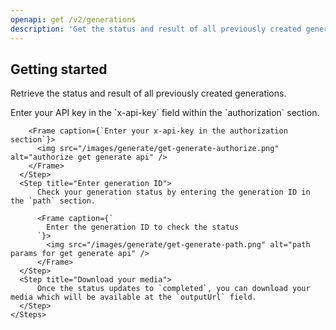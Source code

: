 ```yaml
---
openapi: get /v2/generations
description: 'Get the status and result of all previously created generations.'
---
```


## Getting started

Retrieve the status and result of all previously created generations.

<AccordionGroup>
  <Accordion title="Track your generation from the docs">
    <Steps>
      <Step title="Authorize">
        Enter your API key in the `x-api-key` field within the `authorization` section.

        <Frame caption={`Enter your x-api-key in the authorization section`}>
          <img src="/images/generate/get-generate-authorize.png" alt="authorize get generate api" />
        </Frame>
      </Step>
      <Step title="Enter generation ID">
          Check your generation status by entering the generation ID in the `path` section.

          <Frame caption={`
            Enter the generation ID to check the status
          `}>
            <img src="/images/generate/get-generate-path.png" alt="path params for get generate api" />
          </Frame>
      </Step>
      <Step title="Download your media">
          Once the status updates to `completed`, you can download your media which will be available at the `outputUrl` field.
      </Step>
    </Steps>

  </Accordion>
</AccordionGroup>
